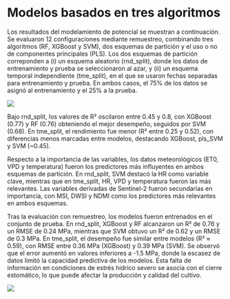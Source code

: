 # Modelos basados en tres algoritmos

Los resultados del modelamiento de potencial se muestran a continuación. Se evaluaron 12 configuraciones mediante remuestreo, combinando tres algoritmos (RF, XGBoost y SVM), dos esquemas de partición y el uso o no de componentes principales (PLS). Los dos esquemas de partición correponden a (i) un esquema aleatorio (rnd_split), donde los datos de entrenamiento y prueba se seleccionaron al azar, y (ii) un esquema temporal independiente (tme_split), en el que se usaron fechas separadas para entrenamiento y prueba. En ambos casos, el 75% de los datos se asignó al entrenamiento y el 25% a la prueba.

![](figuras/misc/esquema_split.png)

Bajo rnd_split, los valores de R² oscilaron entre 0.45 y 0.8, con XGBoost (0.77) y RF (0.76) obteniendo el mejor desempeño, seguidos por SVM (0.68). En tme_split, el rendimiento fue menor (R² entre 0.25 y 0.52), con diferencias menos marcadas entre modelos, destacando XGBoost, pls_SVM y SVM (\~0.45).

Respecto a la importancia de las variables, los datos meteorológicos (ET0, VPD y temperatura) fueron los predictores más influyentes en ambos esquemas de partición. En rnd_split, SVM destacó la HR como variable clave, mientras que en tme_split, HR, VPD y temperatura fueron las más relevantes. Las variables derivadas de Sentinel-2 fueron secundarias en importancia, con MSI, DWSI y NDMI como los predictores más relevantes en ambos esquemas.

Tras la evaluación con remuestreo, los modelos fueron entrenados en el conjunto de prueba. En rnd_split, XGBoost y RF alcanzaron un R² de 0.76 y un RMSE de 0.24 MPa, mientras que SVM obtuvo un R² de 0.62 y un RMSE de 0.3 MPa. En tme_split, el desempeño fue similar entre modelos (R² ≈ 0.59), con RMSE entre 0.36 MPa (XGBoost) y 0.39 MPa (SVM). Se observó que el error aumentó en valores inferiores a -1.5 MPa, donde la escasez de datos limitó la capacidad predictiva de los modelos. Esta falta de información en condiciones de estrés hídrico severo se asocia con el cierre estomático, lo que puede afectar la producción y calidad del cultivo.

![](figuras/07_modelo_potencial/modelo.png)
